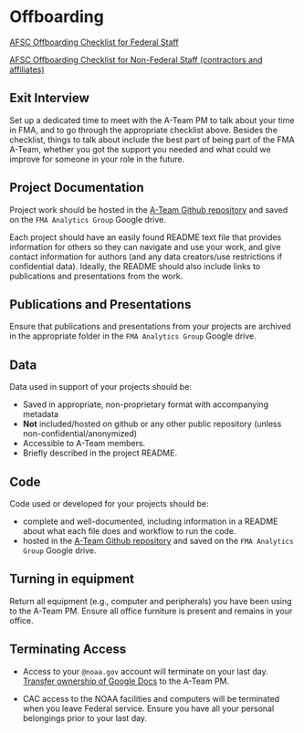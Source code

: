 # Offboarding {#offboarding}

[AFSC Offboarding Checklist for Federal Staff](https://drive.google.com/file/d/17hBFFWaAImoVNqHfPJmoAKqGqs8rD1Q2/view?usp=sharing)

[AFSC Offboarding Checklist for Non-Federal Staff (contractors and affiliates)](https://drive.google.com/file/d/1BdNN2rvgwdyUAuk_9cOlRGw5_ik6K37Q/view?usp=sharing)

## Exit Interview

Set up a dedicated time to meet with the A-Team PM to talk about your time in FMA, and to go through the appropriate checklist above. Besides the checklist, things to talk about include the best part of being part of the FMA A-Team, whether you got the support you needed and what could we improve for someone in your role in the future.

## Project Documentation

Project work should be hosted in the [A-Team Github repository](https://github.com/Alaska-Fisheries-Monitoring-Analytics) and saved on the `FMA Analytics Group` Google drive.

Each project should have an easily found README text file that provides information for others so they can navigate and use your work, and give contact information for authors (and any data creators/use restrictions if confidential data). Ideally, the README should also include links to publications and presentations from the work.

## Publications and Presentations

Ensure that publications and presentations from your projects are archived in the appropriate folder in the `FMA Analytics Group` Google drive.

## Data

Data used in support of your projects should be:

  * Saved in appropriate, non-proprietary format with accompanying metadata
  * **Not** included/hosted on github or any other public repository (unless non-confidential/anonymized)    
  * Accessible to A-Team members. 
  * Briefly described in the project README.

## Code

Code used or developed for your projects should be:

  * complete and well-documented, including information in a README about what each file does and workflow to run the code.
  *  hosted in the [A-Team Github repository](https://github.com/Alaska-Fisheries-Monitoring-Analytics) and saved on the `FMA Analytics Group` Google drive.

## Turning in equipment

Return all equipment (e.g., computer and peripherals) you have been using to the A-Team PM. Ensure all office furniture is present and remains in your office.

## Terminating Access

* Access to your `@noaa.gov` account will terminate on your last day.  [Transfer ownership of Google Docs](https://support.google.com/docs/answer/2494892?hl=en&co=GENIE.Platform%3DDesktop) to the A-Team PM.

* CAC access to the NOAA facilities and computers will be terminated when you leave Federal service. Ensure you have all your personal belongings prior to your last day.    
